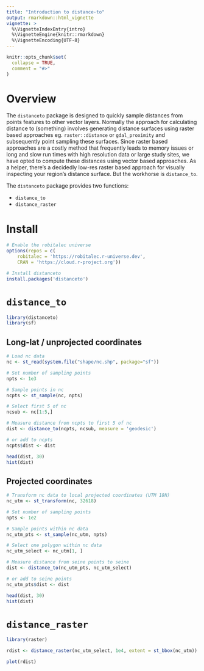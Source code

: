 ```yaml
---
title: "Introduction to distance-to"
output: rmarkdown::html_vignette
vignette: >
  %\VignetteIndexEntry{intro}
  %\VignetteEngine{knitr::rmarkdown}
  %\VignetteEncoding{UTF-8}
---
```


```r
knitr::opts_chunk$set(
  collapse = TRUE,
  comment = "#>"
)
```


# Overview

The `distanceto` package is designed to quickly sample distances from points
features to other vector layers. Normally the approach for calculating distance
to (something) involves generating distance surfaces using raster based approaches
eg. `raster::distance` or `gdal_proximity` and subsequently point sampling these
surfaces. Since raster based approaches are a costly method that frequently leads
to memory issues or long and slow run times with high resolution data or large
study sites, we have opted to compute these distances using vector based
approaches. As a helper, there's a decidedly low-res raster based approach for
visually inspecting your region's distance surface. But the workhorse is
`distance_to`.


The `distanceto` package provides two functions:

* `distance_to`
* `distance_raster`

# Install

```r
# Enable the robitalec universe
options(repos = c(
    robitalec = 'https://robitalec.r-universe.dev',
    CRAN = 'https://cloud.r-project.org'))

# Install distanceto
install.packages('distanceto')
```



# `distance_to`

```r
library(distanceto)
library(sf)
```


## Long-lat / unprojected coordinates
```r
# Load nc data
nc <- st_read(system.file("shape/nc.shp", package="sf"))

# Set number of sampling points
npts <- 1e3

# Sample points in nc
ncpts <- st_sample(nc, npts)

# Select first 5 of nc
ncsub <- nc[1:5,]

# Measure distance from ncpts to first 5 of nc
dist <- distance_to(ncpts, ncsub, measure = 'geodesic')

# or add to ncpts
ncpts$dist <- dist

head(dist, 30)
hist(dist)
```


## Projected coordinates

```r
# Transform nc data to local projected coordinates (UTM 18N)
nc_utm <- st_transform(nc, 32618)

# Set number of sampling points
npts <- 1e2

# Sample points within nc data
nc_utm_pts <- st_sample(nc_utm, npts)

# Select one polygon within nc data
nc_utm_select <- nc_utm[1, ]

# Measure distance from seine points to seine
dist <- distance_to(nc_utm_pts, nc_utm_select)

# or add to seine points
nc_utm_pts$dist <- dist

head(dist, 30)
hist(dist)
```



# `distance_raster`

```r
library(raster)

rdist <- distance_raster(nc_utm_select, 1e4, extent = st_bbox(nc_utm))

plot(rdist)
```
